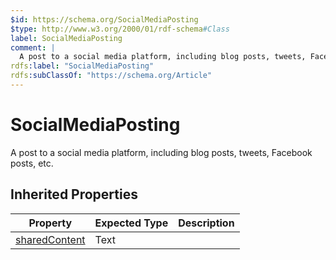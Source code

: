 ```yaml
---
$id: https://schema.org/SocialMediaPosting
$type: http://www.w3.org/2000/01/rdf-schema#Class
label: SocialMediaPosting
comment: |
  A post to a social media platform, including blog posts, tweets, Facebook posts, etc.
rdfs:label: "SocialMediaPosting"
rdfs:subClassOf: "https://schema.org/Article"
---
```


# SocialMediaPosting

A post to a social media platform, including blog posts, tweets, Facebook posts, etc.

## Inherited Properties

| Property | Expected Type | Description |
| --- | --- | --- |
| [sharedContent](https://schema.org/sharedContent) | Text |  |
